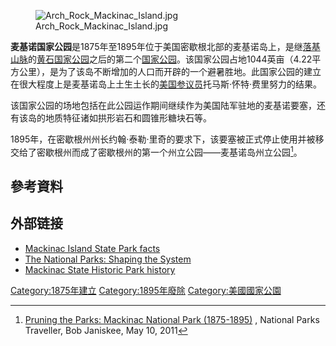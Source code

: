 {{noteTA
|1=zh-hans:洛矶;zh-hant:洛磯;zh-cn:落基;
}}
[[File:Arch_Rock_Mackinac_Island.jpg|thumb]]

'''麦基诺国家公园'''是1875年至1895年位于美国密歇根北部的麦基诺岛上，是继[[落基山脉|落基山脉]]的[[黄石国家公园|黄石国家公园]]之后的第二个[[美国国家公园列表|国家公园]]。该国家公园占地1044英亩（4.22平方公里），是为了该岛不断增加的人口而开辟的一个避暑胜地。此国家公园的建立在很大程度上是麦基诺岛上土生土长的[[美国参议院|美国参议员]]托马斯·怀特·费里努力的结果。

该国家公园的场地包括在此公园运作期间继续作为美国陆军驻地的麦基诺要塞，还有该岛的地质特征诸如拱形岩石和圆锥形糖块石等。

1895年，在密歇根州州长约翰·泰勒·里奇的要求下，该要塞被正式停止使用并被移交给了密歇根州而成了密歇根州的第一个州立公园——麦基诺岛州立公园<ref>[http://www.nationalparkstraveler.com/2011/05/pruning-parks-mackinac-national-park-1875-18958079 Pruning the Parks: Mackinac National Park (1875-1895)] {{Wayback|url=http://www.nationalparkstraveler.com/2011/05/pruning-parks-mackinac-national-park-1875-18958079 |date=20160317045841 }}, National Parks Traveller, Bob Janiskee, May 10, 2011</ref>。

==參考資料==
{{reflist}}
==外部链接==
*[https://web.archive.org/web/20041009140215/http://www.mackinacparks.com/statepark/facts.shtml Mackinac Island State Park facts]
*[https://web.archive.org/web/20040427221329/http://www.cr.nps.gov/history/online_books/mackintosh1/sts2.htm The National Parks: Shaping the System]
*[https://web.archive.org/web/20101008105043/http://mackinacparks.com/history/index.aspx?l=0%2C1%2C4%2C36%2C403%2C455 Mackinac State Historic Park history]

{{Coord|45.86666|-84.61666|type:landmark_region:US-MI|display=title}}

[[Category:1875年建立|Category:1875年建立]]
[[Category:1895年廢除|Category:1895年廢除]]
[[Category:美國國家公園|Category:美國國家公園]]